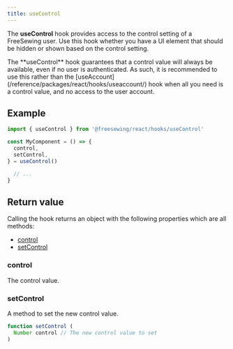 ```yaml
---
title: useControl
---
```



<DocusaurusDoc>

The **useControl** hook provides access to the control setting of a FreeSewing user.
Use this hook whether you have a UI element that should be hidden or shown
based on the control setting.

<Popout type="tip" title="useControl vs useAccount">
  The **useControl** hook guarantees that a control value will always be available, even if no user
  is authenticated. As such, it is recommended to use this rather than the
  [useAccount](/reference/packages/react/hooks/useaccount/) hook when all you need is a control
  value, and no access to the user account.
</Popout>

## Example

```js
import { useControl } from '@freesewing/react/hooks/useControl'

const MyComponent = () => {
  control,
  setControl,
} = useControl()

  // ...
}
```

## Return value

Calling the hook returns an object with the following properties which are all methods:

- [control](#control)
- [setControl](#setControl)

### control

The control value.

### setControl

A method to set the new control value.

```js
function setControl (
  Number control // The new control value to set
)
```

</DocusaurusDoc>
